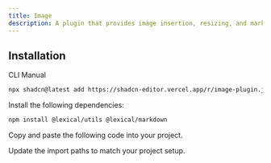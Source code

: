 ```yaml
---
title: Image
description: A plugin that provides image insertion, resizing, and markdown support with a dialog interface.
---
```


<ComponentPreview
  name="image-plugin-demo"
  className="[&_.preview>[data-orientation=vertical]]:sm:max-w-[70%]"
  description="A plugin that provides image insertion, resizing, and markdown support with a dialog interface."
/>

## Installation

<Tabs defaultValue="cli">

<TabsList>
  <TabsTrigger value="cli">CLI</TabsTrigger>
  <TabsTrigger value="manual">Manual</TabsTrigger>
</TabsList>

<TabsContent value="cli">

```bash
npx shadcn@latest add https://shadcn-editor.vercel.app/r/image-plugin.json
```

</TabsContent>

<TabsContent value="manual">

<Steps>

<Step>Install the following dependencies:</Step>

```bash
npm install @lexical/utils @lexical/markdown
```

<Step>Copy and paste the following code into your project.</Step>

<ComponentSource name="image-plugin" />

<Step>Update the import paths to match your project setup.</Step>

</Steps>

</TabsContent>

</Tabs>
